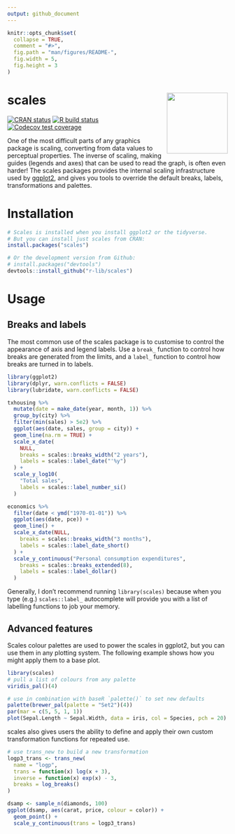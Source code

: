 ```yaml
---
output: github_document
---
```


<!-- README.md is generated from README.Rmd. Please edit that file -->

```r
knitr::opts_chunk$set(
  collapse = TRUE,
  comment = "#>",
  fig.path = "man/figures/README-",
  fig.width = 5,
  fig.height = 3
)
```

# scales <a href='https://scales.r-lib.org'><img src='man/figures/logo.png' align="right" height="139" /></a>
 
<!-- badges: start -->
[![CRAN status](https://www.r-pkg.org/badges/version/scales)](https://CRAN.R-project.org/package=scales)
[![R build status](https://github.com/r-lib/scales/workflows/R-CMD-check/badge.svg)](https://github.com/r-lib/scales/actions)
[![Codecov test coverage](https://codecov.io/gh/r-lib/scales/branch/master/graph/badge.svg)](https://codecov.io/gh/r-lib/scales?branch=master)
<!-- badges: end -->

One of the most difficult parts of any graphics package is scaling, converting from data values to perceptual properties. The inverse of scaling, making guides (legends and axes) that can be used to read the graph, is often even harder! The scales packages provides the internal scaling infrastructure used by [ggplot2](http://ggplot2.tidyverse.org/), and gives you tools to override the default breaks, labels, transformations and palettes.

# Installation

```r
# Scales is installed when you install ggplot2 or the tidyverse.
# But you can install just scales from CRAN:
install.packages("scales")

# Or the development version from Github:
# install.packages("devtools")
devtools::install_github("r-lib/scales")
```
  
# Usage

## Breaks and labels

The most common use of the scales package is to customise to control the appearance of axis and legend labels. Use a `break_` function to control how breaks are generated from the limits, and a `label_` function to control how breaks are turned in to labels.

```r
library(ggplot2)
library(dplyr, warn.conflicts = FALSE)
library(lubridate, warn.conflicts = FALSE)

txhousing %>% 
  mutate(date = make_date(year, month, 1)) %>% 
  group_by(city) %>% 
  filter(min(sales) > 5e2) %>% 
  ggplot(aes(date, sales, group = city)) + 
  geom_line(na.rm = TRUE) + 
  scale_x_date(
    NULL,
    breaks = scales::breaks_width("2 years"), 
    labels = scales::label_date("'%y")
  ) + 
  scale_y_log10(
    "Total sales",
    labels = scales::label_number_si()
  )

economics %>% 
  filter(date < ymd("1970-01-01")) %>% 
  ggplot(aes(date, pce)) + 
  geom_line() + 
  scale_x_date(NULL,
    breaks = scales::breaks_width("3 months"), 
    labels = scales::label_date_short()
  ) + 
  scale_y_continuous("Personal consumption expenditures",
    breaks = scales::breaks_extended(8),
    labels = scales::label_dollar()  
  )
```

Generally, I don't recommend running `library(scales)` because when you type (e.g.) `scales::label_` autocomplete will provide you with a list of labelling functions to job your memory.

## Advanced features

Scales colour palettes are used to power the scales in ggplot2, but you can use them in any plotting system. The following example shows how you might apply them to a base plot.

```r
library(scales)
# pull a list of colours from any palette
viridis_pal()(4)

# use in combination with baseR `palette()` to set new defaults
palette(brewer_pal(palette = "Set2")(4))
par(mar = c(5, 5, 1, 1))
plot(Sepal.Length ~ Sepal.Width, data = iris, col = Species, pch = 20)
```

scales also gives users the ability to define and apply their own custom 
transformation functions for repeated use.

```r
# use trans_new to build a new transformation
logp3_trans <- trans_new(
  name = "logp",
  trans = function(x) log(x + 3),
  inverse = function(x) exp(x) - 3,
  breaks = log_breaks()
)

dsamp <- sample_n(diamonds, 100)
ggplot(dsamp, aes(carat, price, colour = color)) +
  geom_point() + 
  scale_y_continuous(trans = logp3_trans)
```
